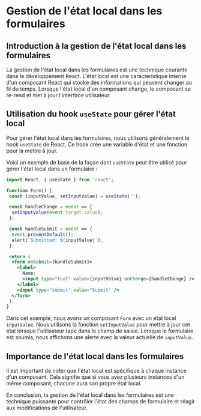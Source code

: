 # Gestion de l'état local dans les formulaires

## Introduction à la gestion de l'état local dans les formulaires

La gestion de l'état local dans les formulaires est une technique courante dans le développement React. L'état local est une caractéristique interne d'un composant React qui stocke des informations qui peuvent changer au fil du temps. Lorsque l'état local d'un composant change, le composant se re-rend et met à jour l'interface utilisateur.

## Utilisation du hook `useState` pour gérer l'état local

Pour gérer l'état local dans les formulaires, nous utilisons généralement le hook `useState` de React. Ce hook crée une variable d'état et une fonction pour la mettre à jour.

Voici un exemple de base de la façon dont `useState` peut être utilisé pour gérer l'état local dans un formulaire :

```jsx
import React, { useState } from 'react';

function Form() {
 const [inputValue, setInputValue] = useState('');

 const handleChange = event => {
  setInputValue(event.target.value);
 };

 const handleSubmit = event => {
  event.preventDefault();
  alert(`Submitted: ${inputValue}`);
 };

 return (
  <form onSubmit={handleSubmit}>
    <label>
      Name:
      <input type="text" value={inputValue} onChange={handleChange} />
    </label>
    <input type="submit" value="Submit" />
  </form>
 );
}
```

Dans cet exemple, nous avons un composant `Form` avec un état local `inputValue`. Nous utilisons la fonction `setInputValue` pour mettre à jour cet état lorsque l'utilisateur tape dans le champ de saisie. Lorsque le formulaire est soumis, nous affichons une alerte avec la valeur actuelle de `inputValue`.

## Importance de l'état local dans les formulaires

Il est important de noter que l'état local est spécifique à chaque instance d'un composant. Cela signifie que si vous avez plusieurs instances d'un même composant, chacune aura son propre état local.

En conclusion, la gestion de l'état local dans les formulaires est une technique puissante pour contrôler l'état des champs de formulaire et réagir aux modifications de l'utilisateur.